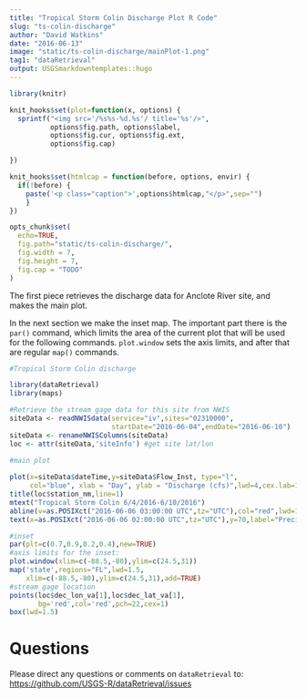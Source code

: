 ```yaml
---
title: "Tropical Storm Colin Discharge Plot R Code"
slug: "ts-colin-discharge"
author: "David Watkins"
date: "2016-06-13"
image: "static/ts-colin-discharge/mainPlot-1.png"
tag1: "dataRetrieval"
output: USGSmarkdowntemplates::hugo
---
```


```r
library(knitr)

knit_hooks$set(plot=function(x, options) {
  sprintf("<img src='/%s%s-%d.%s'/ title='%s'/>",
          options$fig.path, options$label,
          options$fig.cur, options$fig.ext,
          options$fig.cap)

})

knit_hooks$set(htmlcap = function(before, options, envir) {
  if(!before) {
    paste('<p class="caption">',options$htmlcap,"</p>",sep="")
    }
})

opts_chunk$set(
  echo=TRUE,
  fig.path="static/ts-colin-discharge/",
  fig.width = 7,
  fig.height = 7,
  fig.cap = "TODO"
)
```

The first piece retrieves the discharge data for Anclote River site, and makes the main plot.

In the next section we make the inset map.  The important part there is the `par()` command, which limits the area of the current plot that will be used for the following commands.  `plot.window` sets the axis limits, and after that are regular `map()` commands.

```r
#Tropical Storm Colin discharge

library(dataRetrieval)
library(maps)

#Retrieve the stream gage data for this site from NWIS
siteData <- readNWISdata(service="iv",sites="02310000",
                         startDate="2016-06-04",endDate="2016-06-10")
siteData <- renameNWISColumns(siteData)
loc <- attr(siteData,'siteInfo') #get site lat/lon

#main plot
 
plot(x=siteData$dateTime,y=siteData$Flow_Inst, type="l", 
     col="blue", xlab = "Day", ylab = "Discharge (cfs)",lwd=4,cex.lab=1.5,cex.axis=1.25)
title(loc$station_nm,line=1)
mtext("Tropical Storm Colin 6/4/2016-6/10/2016")
abline(v=as.POSIXct("2016-06-06 03:00:00 UTC",tz="UTC"),col="red",lwd=1.5)
text(x=as.POSIXct("2016-06-06 02:00:00 UTC",tz="UTC"),y=70,label="Precipitation begins early Monday",srt=90,pos=3)

#inset
par(plt=c(0.7,0.9,0.2,0.4),new=TRUE)  
#axis limits for the inset:
plot.window(xlim=c(-88.5,-80),ylim=c(24.5,31))  
map('state',regions="FL",lwd=1.5,
    xlim=c(-88.5,-80),ylim=c(24.5,31),add=TRUE)
#stream gage location
points(loc$dec_lon_va[1],loc$dec_lat_va[1],
       bg='red',col='red',pch=22,cex=1) 
box(lwd=1.5)

```



# Questions

Please direct any questions or comments on `dataRetrieval` to:
[https://github.com/USGS-R/dataRetrieval/issues](https://github.com/USGS-R/dataRetrieval/issues)
